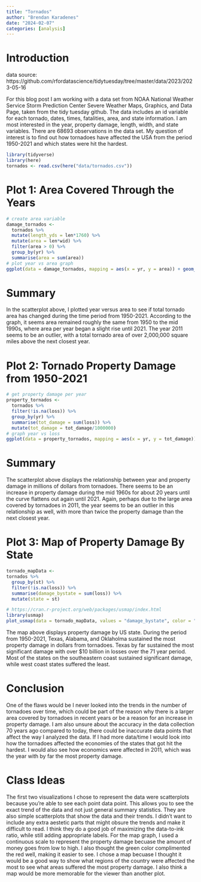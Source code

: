 ```yaml
---
title: "Tornados"
author: "Brendan Karadenes"
date: "2024-02-07"
categories: [analysis]
---
```




# Introduction

data source: https://github.com/rfordatascience/tidytuesday/tree/master/data/2023/2023-05-16

For this blog post I am working with a data set from NOAA National Weather Service Storm Prediction Center Severe Weather Maps, Graphics, and Data Page, taken from the tidy tuesday github. The data includes an id variable for each tornado, dates, times, fatalities, area, and state information. I am most interested in the year, property damage, length, width, and state  variables. There are 68693 observations in the data set. My question of interest is to find out how tornadoes have affected the USA from the period 1950-2021 and which states were hit the hardest.

```r
library(tidyverse)
library(here)
tornados <- read.csv(here("data/tornados.csv"))
```

# Plot 1: Area Covered Through the Years

```r
# create area variable
damage_tornados <-
  tornados %>%
  mutate(length_yds = len*1760) %>%
  mutate(area = len*wid) %>%
  filter(area > 0) %>%
  group_by(yr) %>%
  summarise(area = sum(area))
# plot year vs area graph
ggplot(data = damage_tornados, mapping = aes(x = yr, y = area)) + geom_point(color = "red") + geom_smooth() + theme_minimal() + labs(title = "Area Covered by Tornadoes in the USA from 1950-2021", x = "Year", y = "Area (sq. miles)") + theme(plot.title = element_text(hjust = .4))

```

# Summary

In the scatterplot above, I plotted year versus area to see if total tornado area has changed during the time period from 1950-2021. According to the graph, it seems area remained roughly the same from 1950 to the mid 1990s, where area per year began a slight rise until 2021. The year 2011 seems to be an outlier, with a total tornado area of over 2,000,000 square miles above the next closest year. 

# Plot 2: Tornado Property Damage from 1950-2021

```r
# get property damage per year
property_tornados <-
  tornados %>%
  filter(!is.na(loss)) %>%
  group_by(yr) %>%
  summarise(tot_damage = sum(loss)) %>%
  mutate(tot_damage = tot_damage/1000000)
# graph year vs loss
ggplot(data = property_tornados, mapping = aes(x = yr, y = tot_damage)) + geom_point(color = "red") + geom_smooth(color = "green") +   theme_minimal() + labs(title = "Property Damage by Tornadoes in the USA from 1950-2021", x = "Year", y = "Damage (Millions of Dollars)") + theme(plot.title = element_text(hjust = .4))
```

# Summary

The scatterplot above displays the relationship between year and property damage in millions of dollars from tornadoes. There seems to be an increase in property damage during the mid 1960s for about 20 years until the curve flattens out again until 2021. Again, perhaps due to the large area covered by tornadoes in 2011, the year seems to be an outlier in this relationship as well, with more than twice the property damage than the next closest year.

# Plot 3: Map of Property Damage By State

```r
tornado_mapData <-
tornados %>%
  group_by(st) %>%
  filter(!is.na(loss)) %>%
  summarise(damage_bystate = sum(loss)) %>%
  mutate(state = st)
```

```r
# https://cran.r-project.org/web/packages/usmap/index.html
library(usmap)
plot_usmap(data = tornado_mapData, values = "damage_bystate", color = "red") + scale_fill_continuous(name = "Property Damage ($)", label = scales::comma, low = "white", high = "green") + theme(legend.position = "right") + labs(title = "Tornado Property Damage in US States") + theme(plot.title = element_text(hjust = .65))
```

The map above displays property damage by US state. During the period from 1950-2021, Texas, Alabama, and Oklaholma sustained the most property damage in dollars from tornadoes. Texas by far sustained the most significant damage with over $10 billion in losses over the 71 year period. Most of the states on the southeastern coast sustained significant damage, while west coast states suffered the least.

# Conclusion

One of the flaws would be I never looked into the trends in the number of tornadoes over time, which could be part of the reason why there is a larger area covered by tornadoes in recent years or be a reason for an increase in property damage. I am also unsure about the accuracy in the data collection 70 years ago compared to today, there could be inaccurate data points that affect the way I analyzed the data. If I had more data/time I would look into how the tornadoes affected the economies of the states that got hit the hardest. I would also see how economics were affected in 2011, which was the year with by far the most property damage.

# Class Ideas

The first two visualizations I chose to represent the data were scatterplots because you're able to see each point data point. This allows you to see the exact trend of the data and not just general summary statistics. They are also simple scatterplots that show the data and their trends. I didn't want to include any extra aestetic parts that might obsure the trends and make it difficult to read. I think they do a good job of maximizing the data-to-ink ratio, while still adding appropriate labels. For the map graph, I used a continuous scale to represent the property damage becuase the amount of money goes from low to high. I also thought the green color complimented the red well, making it easier to see. I chose a map becuase I thought it would be a good way to show what regions of the country were affected the most to see what areas suffered the most property damage. I also think a map would be more memorable for the viewer than another plot.



